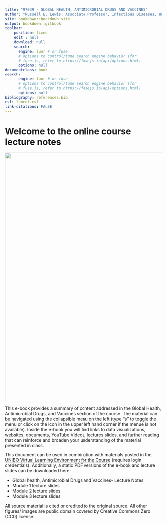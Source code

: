 ```yaml
---
title: "97039 - GLOBAL HEALTH, ANTIMICROBIAL DRUGS AND VACCINES"
author: "Russell E. Lewis, Associate Professor, Infectious Diseases, University of Bologna"
site: bookdown::bookdown_site
output: bookdown::gitbook
toolbar:
    position: fixed
    edit : null
    download: null
    search:
      engine: lunr # or fuse
      # options to control/tune search engine behavior (for
      # fuse.js, refer to https://fusejs.io/api/options.html)
      options: null
documentclass: book
search:
      engine: lunr # or fuse
      # options to control/tune search engine behavior (for
      # fuse.js, refer to https://fusejs.io/api/options.html)
      options: null
bibliography: references.bib
csl: lancet.csl
link-citations: FALSE
---
```


# Welcome to the online course lecture notes {.unnumbered}

<center>

![](images/globalhealth.png){width="800"}

</center>

This e-book provides a summary of content addressed in the Global Health, Antimicrobial Drugs, and Vaccines section of the course. The material can be navigated using the collapsible menu on the left (type "s" to toggle the menu or click on the icon in the upper left hand corner if the menue is not available). Inside the e-book you will find links to data visualizations, websites, documents, YouTube Videos, lectures slides, and further reading that can reinforce and broaden your understanding of the material presented in class.

This document can be used in combination with materials posted in the [UNIBO Virtual Learning Environment for the Course](https://virtuale.unibo.it/course/view.php?id=31100) (requires login credentials). Additionally, a static PDF versions of the e-book and lecture slides can be downloaded here:

-   Global health, Antimicrobial Drugs and Vaccines- Lecture Notes
-   Module 1 lecture slides
-   Module 2 lecture slides
-   Module 3 lecture slides

All source material is cited or credited to the original source. All other figures/ images are public domain covered by Creative Commons Zero (CC0) license.
